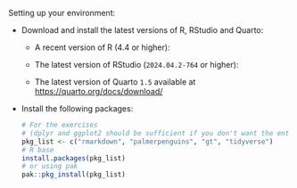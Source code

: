 Setting up your environment:

- Download and install the latest versions of R, RStudio and Quarto:

  - A recent version of R (4.4 or higher):
    
  - The latest version of RStudio (`2024.04.2-764` or higher):
    
  - The latest version of Quarto `1.5` available at <https://quarto.org/docs/download/>
    

- Install the following packages:

  ``` r
  # For the exercises 
  # (dplyr and ggplot2 should be sufficient if you don't want the entire tidyverse)
  pkg_list <- c("rmarkdown", "palmerpenguins", "gt", "tidyverse") 
  # R base
  install.packages(pkg_list)
  # or using pak
  pak::pkg_install(pkg_list)
  ```